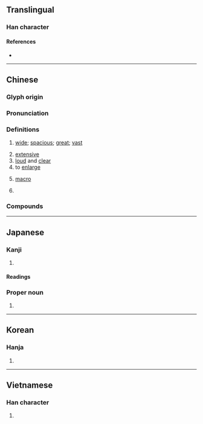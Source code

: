 {{character info/new}}
==Translingual==

===Han character===
{{Han char|rn=40|rad=宀|as=04|sn=7|four=30432|canj=JKI|ids=⿱宀厷}}

====References====
* {{Han ref|kx=0282.200|dkj=07086|dj=0556.070|hdz=20916.030|uh=5B8F|ud=23439|bh=A7BB|bd=42939}}

----

==Chinese==
{{zh-forms}}

===Glyph origin===
{{Han etym}}

===Pronunciation===
{{zh-pron
|m=hóng
|c=wang4
|h=pfs=
|md=
|mn=hông
|w=
|mc=y
|oc=y
|cat=a,v,n,pn
}}

===Definitions===
{{zh-hanzi}}

# {{lb|zh|originally refers to houses}} [[wide]]; [[spacious]]; [[great]]; [[vast]]
# [[extensive]]
# [[loud]] and [[clear]]
# to [[enlarge]]
# {{lb|zh|computing}} [[macro]] {{gloss|comparatively human-friendly abbreviation of complex input to a computer program}}
# {{surname|lang=zh}}

===Compounds===
{{zh-der|宏圖|宏壯|宏敞|宏論|宏放|宏覽|宏志|宏旨|宏邈|寬宏|寬宏大量|宏富|宏綱|宏構|恢宏大度|宏都拉斯|宏偉壯觀|宏偉|崇論宏議|宏辯|宏願|宏麗|宏大|宏達|宏觀|宏碩|宏揚|宏器|宏儒碩學|宏亮|恢宏|大展宏圖|宏規|宏宏|宏材大略|博學宏詞|無關宏旨|泓宏|欒櫨宏敞|立論精宏|駿業宏興|駿業宏發}}

----

==Japanese==

===Kanji===
{{ja-kanji|grade=|rs=宀04}}

# {{defn|lang=ja|sort=宀04}}

====Readings====
{{ja-readings
|goon=おう
|kanon=こう<くわう
|kun=ひろ-い
}}

===Proper noun===
{{ja-pos|proper|ひろし}}

# {{given name|male|lang=ja|sort=ひろし}}

----

==Korean==

===Hanja===
{{ko-hanja|hangeul=굉|rv=goeng|mr=koeng|y=koeng}}

# {{defn|lang=ko|sort=宀04}}

----

==Vietnamese==

===Han character===
{{vi-hantu|[[hoãng]], [[hoành]], [[giang]]|rs=宀04}}

# {{defn|lang=vi|sort=宀04}}